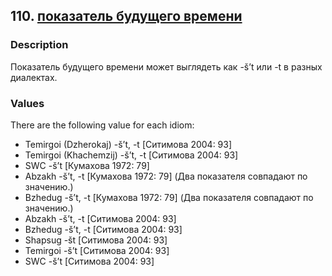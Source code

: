 ## 110. <a href =  'https://agricolamz.github.io/The_Circassian_Isoglosses_Database/110.html'>показатель будущего времени</a>
### Description

Показатель будущего времени может выглядеть как -š't или -t в разных диалектах.

### Values
There are the following value for each idiom:

* Temirgoi (Dzherokaj) -š't, -t [Ситимова 2004: 93] 
* Temirgoi (Khachemzij) -š't, -t [Ситимова 2004: 93] 
* SWC  -š't [Кумахова 1972: 79] 
* Abzakh  -š't, -t [Кумахова 1972: 79] (Два показателя совпадают по значению.)
* Bzhedug  -š't, -t [Кумахова 1972: 79] (Два показателя совпадают по значению.)
* Abzakh  -š't, -t [Ситимова 2004: 93] 
* Bzhedug  -š't, -t [Ситимова 2004: 93] 
* Shapsug  -št [Ситимова 2004: 93] 
* Temirgoi  -š't [Ситимова 2004: 93] 
* SWC  -š't [Ситимова 2004: 93] 

